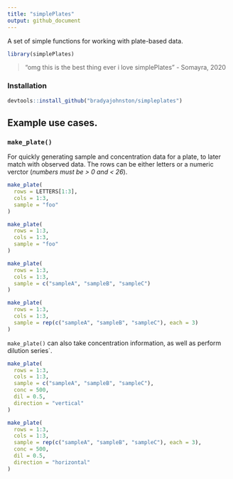 ```yaml
---
title: "simplePlates"
output: github_document
---
```


A set of simple functions for working with plate-based data.
```r
library(simplePlates)
```
>"omg this is the best thing ever i love simplePlates" - Somayra, 2020

### Installation
```r
devtools::install_github("bradyajohnston/simpleplates")
```

## Example use cases.

### `make_plate()`

For quickly generating sample and concentration data for a plate, to later 
match with observed data. The rows can be either letters or a numeric verctor (_numbers must be > 0 and < 26_).
```r
make_plate(
  rows = LETTERS[1:3], 
  cols = 1:3, 
  sample = "foo"
)

make_plate(
  rows = 1:3, 
  cols = 1:3, 
  sample = "foo"
)

make_plate(
  rows = 1:3, 
  cols = 1:3, 
  sample = c("sampleA", "sampleB", "sampleC")
)

make_plate(
  rows = 1:3, 
  cols = 1:3, 
  sample = rep(c("sampleA", "sampleB", "sampleC"), each = 3)
)
```

`make_plate()` can also take concentration information, as well as perform dilution series`.

```r
make_plate(
  rows = 1:3, 
  cols = 1:3, 
  sample = c("sampleA", "sampleB", "sampleC"), 
  conc = 500, 
  dil = 0.5, 
  direction = "vertical"
)

make_plate(
  rows = 1:3, 
  cols = 1:3, 
  sample = rep(c("sampleA", "sampleB", "sampleC"), each = 3),
  conc = 500, 
  dil = 0.5, 
  direction = "horizontal"
)

```

<!-- ### `plate_map()` -->

<!-- Cretes a visual representation of a plate's contents. -->
<!-- ```{r} -->
<!-- df1 <- make_plate( -->
<!--   rows = 1:8,  -->
<!--   cols = 1:12,  -->
<!--   sample = rep(c("sampleA", "sampleB", "sampleC"), each = 4), -->
<!--   conc = 500,  -->
<!--   dil = 0.5,  -->
<!--   direction = "vertical" -->
<!-- ) -->

<!-- library(ggplot2) -->

<!-- letter_numbers <- match(unique(df1$rows), LETTERS) -->
<!-- df1$letter_numbers <- match(df1$rows, LETTERS) -->

<!-- ggplot(df1, aes( -->
<!--   x = cols,  -->
<!--   y = letter_numbers, -->
<!--   # shape = sample, -->
<!--   fill = sample -->
<!-- )) +  -->
<!--   geom_raster(aes( -->
<!--     xmin = min(cols), -->
<!--     xmax = max(cols), -->
<!--     ymin = min(letter_numbers), -->
<!--     ymax = max(letter_numbers) -->
<!--   ), alpha = 0.8) + -->
<!--   geom_point(size = 8) + -->
<!--   geom_line(aes( -->
<!--     y = letter_numbers, -->
<!--     x = cols, -->
<!--     group = rows -->
<!--   ), alpha = 0.5) +  -->
<!--   geom_line(aes( -->
<!--     y = letter_numbers,  -->
<!--     x = cols,  -->
<!--     group = cols -->
<!--   ), alpha = 0.5) + -->
<!--   scale_x_continuous(breaks = 1:12, position = "top") + -->
<!--   scale_alpha(position = "bottom") + -->
<!--   scale_y_reverse(breaks = letter_numbers, labels = LETTERS[letter_numbers]) + -->
<!--   theme_linedraw(base_size = 15) + -->
<!--   theme(panel.grid = element_blank(),  -->
<!--         axis.title = element_blank(),  -->
<!--         aspect.ratio = 8/12) + -->
<!--   labs(alpha = "") + -->
<!--   scale_colour_viridis_c(option = "B")  -->
<!-- ``` -->

